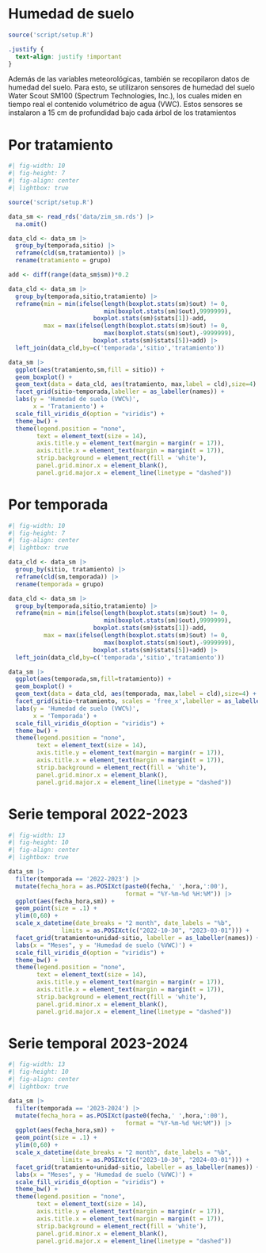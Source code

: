 # Humedad de suelo

```r
source('script/setup.R')
```

```css
.justify {
  text-align: justify !important
}
```

::: justify
Además de las variables meteorológicas, también se recopilaron datos de humedad del suelo. Para esto, se utilizaron sensores de humedad del suelo Water Scout SM100 (Spectrum Technologies, Inc.), los cuales miden en tiempo real el contenido volumétrico de agua (VWC). Estos sensores se instalaron a 15 cm de profundidad bajo cada árbol de los tratamientos
:::

::: panel-tabset
# Por tratamiento

```r
#| fig-width: 10
#| fig-height: 7
#| fig-align: center
#| lightbox: true

source('script/setup.R')

data_sm <- read_rds('data/zim_sm.rds') |>
  na.omit()

data_cld <- data_sm |>
  group_by(temporada,sitio) |>
  reframe(cld(sm,tratamiento)) |>
  rename(tratamiento = grupo)

add <- diff(range(data_sm$sm))*0.2

data_cld <- data_sm |>
  group_by(temporada,sitio,tratamiento) |>
  reframe(min = min(ifelse(length(boxplot.stats(sm)$out) != 0,
                           min(boxplot.stats(sm)$out),9999999),
                        boxplot.stats(sm)$stats[1])-add,
          max = max(ifelse(length(boxplot.stats(sm)$out) != 0,
                           max(boxplot.stats(sm)$out),-9999999),
                        boxplot.stats(sm)$stats[5])+add) |>
  left_join(data_cld,by=c('temporada','sitio','tratamiento'))

data_sm |>
  ggplot(aes(tratamiento,sm,fill = sitio)) +
  geom_boxplot() +
  geom_text(data = data_cld, aes(tratamiento, max,label = cld),size=4) +
  facet_grid(sitio~temporada,labeller = as_labeller(names)) +
  labs(y = 'Humedad de suelo (VWC%)',
       x = 'Tratamiento') +
  scale_fill_viridis_d(option = "viridis") +
  theme_bw() +
  theme(legend.position = "none",
        text = element_text(size = 14),
        axis.title.y = element_text(margin = margin(r = 17)),
        axis.title.x = element_text(margin = margin(t = 17)),
        strip.background = element_rect(fill = 'white'),
        panel.grid.minor.x = element_blank(),
        panel.grid.major.x = element_line(linetype = "dashed"))
```

# Por temporada

```r
#| fig-width: 10
#| fig-height: 7
#| fig-align: center
#| lightbox: true

data_cld <- data_sm |>
  group_by(sitio, tratamiento) |>
  reframe(cld(sm,temporada)) |>
  rename(temporada = grupo)

data_cld <- data_sm |>
  group_by(temporada,sitio,tratamiento) |>
  reframe(min = min(ifelse(length(boxplot.stats(sm)$out) != 0,
                           min(boxplot.stats(sm)$out),9999999),
                        boxplot.stats(sm)$stats[1])-add,
          max = max(ifelse(length(boxplot.stats(sm)$out) != 0,
                           max(boxplot.stats(sm)$out),-9999999),
                        boxplot.stats(sm)$stats[5])+add) |>
  left_join(data_cld,by=c('temporada','sitio','tratamiento'))

data_sm |>
  ggplot(aes(temporada,sm,fill=tratamiento)) +
  geom_boxplot() +
  geom_text(data = data_cld, aes(temporada, max,label = cld),size=4) +
  facet_grid(sitio~tratamiento, scales = 'free_x',labeller = as_labeller(names)) +
  labs(y = 'Humedad de suelo (VWC%)',
       x = 'Temporada') +
  scale_fill_viridis_d(option = "viridis") +
  theme_bw() +
  theme(legend.position = "none",
        text = element_text(size = 14),
        axis.title.y = element_text(margin = margin(r = 17)),
        axis.title.x = element_text(margin = margin(t = 17)),
        strip.background = element_rect(fill = 'white'),
        panel.grid.minor.x = element_blank(),
        panel.grid.major.x = element_line(linetype = "dashed"))
```

# Serie temporal 2022-2023

```r
#| fig-width: 13
#| fig-height: 10
#| fig-align: center
#| lightbox: true

data_sm |>
  filter(temporada == '2022-2023') |>
  mutate(fecha_hora = as.POSIXct(paste0(fecha,' ',hora,':00'), 
                                 format = "%Y-%m-%d %H:%M")) |>
  ggplot(aes(fecha_hora,sm)) +
  geom_point(size = .1) +
  ylim(0,60) +
  scale_x_datetime(date_breaks = "2 month", date_labels = "%b",
               limits = as.POSIXct(c("2022-10-30", "2023-03-01"))) +
  facet_grid(tratamiento+unidad~sitio, labeller = as_labeller(names)) +
  labs(x = "Meses", y = 'Humedad de suelo (%VWC)') +
  scale_fill_viridis_d(option = "viridis") +
  theme_bw() +
  theme(legend.position = "none",
        text = element_text(size = 14),
        axis.title.y = element_text(margin = margin(r = 17)),
        axis.title.x = element_text(margin = margin(t = 17)),
        strip.background = element_rect(fill = 'white'),
        panel.grid.minor.x = element_blank(),
        panel.grid.major.x = element_line(linetype = "dashed"))
```

# Serie temporal 2023-2024

```r
#| fig-width: 13
#| fig-height: 10
#| fig-align: center
#| lightbox: true

data_sm |>
  filter(temporada == '2023-2024') |>
  mutate(fecha_hora = as.POSIXct(paste0(fecha,' ',hora,':00'), 
                                 format = "%Y-%m-%d %H:%M")) |>
  ggplot(aes(fecha_hora,sm)) +
  geom_point(size = .1) +
  ylim(0,60) +
  scale_x_datetime(date_breaks = "2 month", date_labels = "%b",
               limits = as.POSIXct(c("2023-10-30", "2024-03-01"))) +
  facet_grid(tratamiento+unidad~sitio, labeller = as_labeller(names)) +
  labs(x = "Meses", y = 'Humedad de suelo (%VWC)') +
  scale_fill_viridis_d(option = "viridis") +
  theme_bw() +
  theme(legend.position = "none",
        text = element_text(size = 14),
        axis.title.y = element_text(margin = margin(r = 17)),
        axis.title.x = element_text(margin = margin(t = 17)),
        strip.background = element_rect(fill = 'white'),
        panel.grid.minor.x = element_blank(),
        panel.grid.major.x = element_line(linetype = "dashed"))
```
:::
